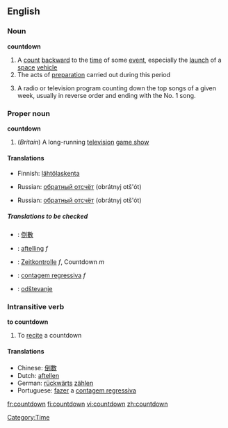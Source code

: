 ==English==

===Noun===
{{wikipedia}}
'''countdown'''

# A [[count]] [[backward]] to the [[time]] of some [[event]], especially the [[launch]] of a [[space]] [[vehicle]]
# The acts of [[preparation]] carried out during this period
# {{slang}} A radio or television program counting down the top songs of a given week, usually in reverse order and ending with the No. 1 song.

===Proper noun===
'''countdown'''

# (''Britain'') A long-running [[television]] [[game show]]

====Translations====
{{trans-top|A count backward to the time of some event}}
*Finnish: [[lähtölaskenta]]
{{trans-mid}}
*Russian: [[обратный отсчёт]] (obrátnyj otš'ót) {{m}}
{{trans-bottom}}

{{trans-top|The acts of preparation carried out during this period}}
{{trans-mid}}
*Russian: [[обратный отсчёт]] (obrátnyj otš'ót) {{m}}
{{trans-bottom}}

{{trans-top|A radio or television program counting down the top songs of a given week}}
{{trans-mid}}
{{trans-bottom}}

=====Translations to be checked=====
{{checktrans}}
{{top}}
*{{ttbc|Chinese}}: [[倒數]]
*{{ttbc|Dutch}}: [[aftelling]] ''f''
*{{ttbc|German}}: [[Zeitkontrolle]] ''f'', Countdown ''m''
{{mid}}
*{{ttbc|Portuguese}}: [[contagem regressiva]] ''f''
*{{ttbc|Slovene}}: [[odštevanje]] {{n}}
{{bottom}}

===Intransitive verb===
'''to countdown'''

# To [[recite]] a countdown

====Translations====
*Chinese: [[倒數]]
*Dutch: [[aftellen]]
*German: [[rückwärts]] [[zählen]]
*Portuguese: [[fazer]] a [[contagem regressiva]]

[[Category:Time]]

[[fr:countdown]]
[[fi:countdown]]
[[vi:countdown]]
[[zh:countdown]]